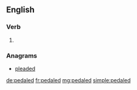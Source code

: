 ==English==

===Verb===
{{head|en|verb form}}

# {{context|US|lang=en}} {{en-past of|pedal}}

===Anagrams===
* [[pleaded#English|pleaded]]

[[de:pedaled]]
[[fr:pedaled]]
[[mg:pedaled]]
[[simple:pedaled]]